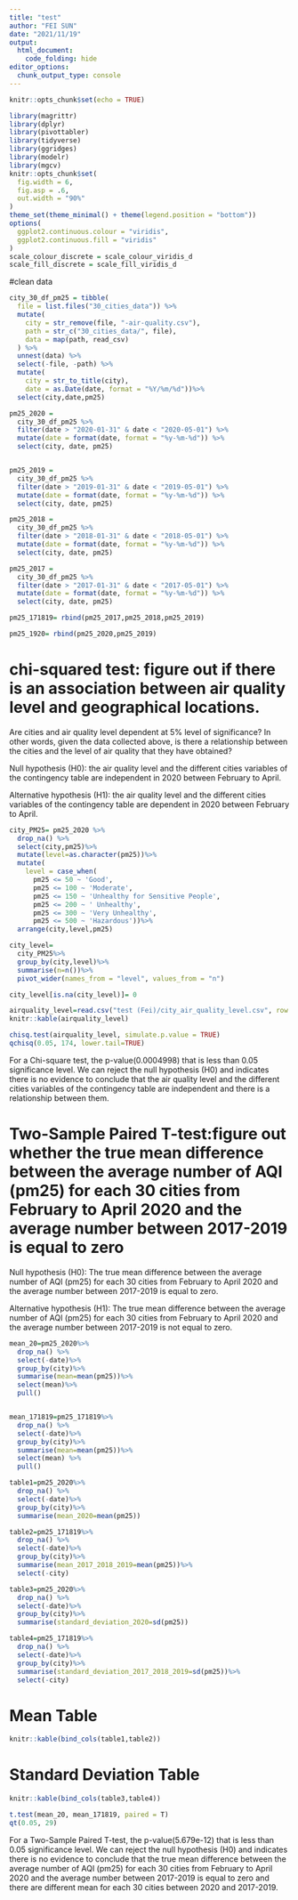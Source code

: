 ```yaml
---
title: "test"
author: "FEI SUN"
date: "2021/11/19" 
output: 
  html_document:
    code_folding: hide
editor_options: 
  chunk_output_type: console
---
```


```r
knitr::opts_chunk$set(echo = TRUE)
```

```r
library(magrittr)
library(dplyr)
library(pivottabler)
library(tidyverse)
library(ggridges)
library(modelr)
library(mgcv)
knitr::opts_chunk$set(
  fig.width = 6,
  fig.asp = .6,
  out.width = "90%"
)
theme_set(theme_minimal() + theme(legend.position = "bottom"))
options(
  ggplot2.continuous.colour = "viridis",
  ggplot2.continuous.fill = "viridis"
)
scale_colour_discrete = scale_colour_viridis_d
scale_fill_discrete = scale_fill_viridis_d
```

#clean data
```r
city_30_df_pm25 = tibble(
  file = list.files("30_cities_data")) %>% 
  mutate(
    city = str_remove(file, "-air-quality.csv"),
    path = str_c("30_cities_data/", file),
    data = map(path, read_csv)
  ) %>% 
  unnest(data) %>% 
  select(-file, -path) %>% 
  mutate(
    city = str_to_title(city),
    date = as.Date(date, format = "%Y/%m/%d"))%>% 
  select(city,date,pm25)

pm25_2020 = 
  city_30_df_pm25 %>% 
  filter(date > "2020-01-31" & date < "2020-05-01") %>% 
  mutate(date = format(date, format = "%y-%m-%d")) %>% 
  select(city, date, pm25)


pm25_2019 = 
  city_30_df_pm25 %>% 
  filter(date > "2019-01-31" & date < "2019-05-01") %>% 
  mutate(date = format(date, format = "%y-%m-%d")) %>% 
  select(city, date, pm25)

pm25_2018 = 
  city_30_df_pm25 %>% 
  filter(date > "2018-01-31" & date < "2018-05-01") %>% 
  mutate(date = format(date, format = "%y-%m-%d")) %>% 
  select(city, date, pm25)

pm25_2017 = 
  city_30_df_pm25 %>% 
  filter(date > "2017-01-31" & date < "2017-05-01") %>% 
  mutate(date = format(date, format = "%y-%m-%d")) %>% 
  select(city, date, pm25)

pm25_171819= rbind(pm25_2017,pm25_2018,pm25_2019)

pm25_1920= rbind(pm25_2020,pm25_2019)
```

# chi-squared test: figure out if there is an association between air quality level and geographical locations.

Are cities and air quality level dependent at 5% level of significance? In other words, given the data collected above, is there a relationship between the cities and the level of air quality that they have obtained?

Null hypothesis (H0): the air quality level and the different cities variables of the contingency table are independent in 2020 between February to April.

Alternative hypothesis (H1): the air quality level and the different cities variables of the contingency table are dependent in 2020 between February to April.
```r
city_PM25= pm25_2020 %>%
  drop_na() %>%
  select(city,pm25)%>%
  mutate(level=as.character(pm25))%>%
  mutate(
    level = case_when(
      pm25 <= 50 ~ 'Good',
      pm25 <= 100 ~ 'Moderate',
      pm25 <= 150 ~ 'Unhealthy for Sensitive People',
      pm25 <= 200 ~ ' Unhealthy',
      pm25 <= 300 ~ 'Very Unhealthy',
      pm25 <= 500 ~ 'Hazardous'))%>%
  arrange(city,level,pm25)

city_level=
  city_PM25%>%
  group_by(city,level)%>%
  summarise(n=n())%>%
  pivot_wider(names_from = "level", values_from = "n")

city_level[is.na(city_level)]= 0 

```

```r
airquality_level=read.csv("test (Fei)/city_air_quality_level.csv", row.names = 1 )
knitr::kable(airquality_level)

chisq.test(airquality_level, simulate.p.value = TRUE)
qchisq(0.05, 174, lower.tail=TRUE) 
```

For a Chi-square test, the p-value(0.0004998) that is less than 0.05 significance level. We can reject the null hypothesis (H0) and indicates there is no evidence to conclude that the air quality level and the different cities variables of the contingency table are independent and there is a relationship between them. 



# Two-Sample Paired T-test:figure out whether the true mean difference between the average number of AQI (pm25) for each 30 cities from February to April 2020 and the average number between 2017-2019 is equal to zero 


Null hypothesis (H0): The true mean difference between the average number of AQI (pm25) for each 30 cities from February to April 2020 and the average number between 2017-2019 is equal to zero.

Alternative hypothesis (H1):  The true mean difference between the average number of AQI (pm25) for each 30 cities from February to April 2020 and the average number between 2017-2019 is not equal to zero.

```r
mean_20=pm25_2020%>%
  drop_na() %>% 
  select(-date)%>%
  group_by(city)%>%
  summarise(mean=mean(pm25))%>%
  select(mean)%>%
  pull()


mean_171819=pm25_171819%>%
  drop_na() %>% 
  select(-date)%>%
  group_by(city)%>%
  summarise(mean=mean(pm25))%>%
  select(mean) %>%
  pull()

table1=pm25_2020%>%
  drop_na() %>% 
  select(-date)%>%
  group_by(city)%>%
  summarise(mean_2020=mean(pm25))

table2=pm25_171819%>%
  drop_na() %>% 
  select(-date)%>%
  group_by(city)%>%
  summarise(mean_2017_2018_2019=mean(pm25))%>%
  select(-city) 

table3=pm25_2020%>%
  drop_na() %>% 
  select(-date)%>%
  group_by(city)%>%
  summarise(standard_deviation_2020=sd(pm25))

table4=pm25_171819%>%
  drop_na() %>% 
  select(-date)%>%
  group_by(city)%>%
  summarise(standard_deviation_2017_2018_2019=sd(pm25))%>%
  select(-city) 
```

# Mean Table
```r
knitr::kable(bind_cols(table1,table2))
```

# Standard Deviation Table
```r
knitr::kable(bind_cols(table3,table4))
```

```r
t.test(mean_20, mean_171819, paired = T)
qt(0.05, 29)
```
For a Two-Sample Paired T-test, the p-value(5.679e-12) that is less than 0.05 significance level. We can reject the null hypothesis (H0) and indicates there is no evidence to conclude that the true mean difference between the average number of AQI (pm25) for each 30 cities from February to April 2020 and the average number between 2017-2019 is equal to zero and there are different mean for each 30 cities between 2020 and 2017-2019.
